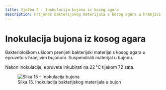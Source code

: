 ```yaml
---
title: Vježba 5 - Inokulacija bujona iz kosog agara
description: Prijenos bakterijskog materijala s kosog agara u hranjivi bujon
---
```


# Inokulacija bujona iz kosog agara

Bakteriološkom ušicom prenijeti bakterijski materijal s kosog agara u epruvetu s hranjivim bujonom. Suspendirati materijal u bujonu.

Nakon inokulacije, epruvete inkubirati na 22 °C tijekom 72 sata.

<figure style={{ textAlign: 'center' }}>
  <img src="/images/slika15.jpg" alt="Slika 15 – Inokulacija bujona" style={{ maxWidth: '400px', margin: '1rem auto' }} />
  <figcaption style={{ fontSize: '0.9rem', color: '#555' }}>
    Slika 15. Inokulacija bakterijskog materijala u bujon
  </figcaption>
</figure>
